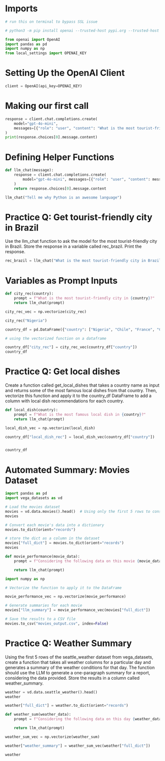 
# Imports

```python
# run this on terminal to bypass SSL issue

# python3 -m pip install openai --trusted-host pypi.org --trusted-host pypi.python.org --trusted-host files.pythonhosted.org

```

```python

from openai import OpenAI
import pandas as pd
import numpy as np
from local_settings import OPENAI_KEY


```

# Setting Up the OpenAI Client

```python
client = OpenAI(api_key=OPENAI_KEY)
```

# Making our first call

```python
response = client.chat.completions.create(
    model="gpt-4o-mini", 
    messages=[{"role": "user", "content": "What is the most tourist-friendly city in France?"}]
)
print(response.choices[0].message.content)
```

# Defining Helper Functions


```python
def llm_chat(message):
    response = client.chat.completions.create(
        model="gpt-4o-mini", messages=[{"role": "user", "content": message}]
    )
    return response.choices[0].message.content
```


```python
llm_chat("Tell me why Python is an awesome language")
```

# Practice Q: Get tourist-friendly city in Brazil

Use the llm_chat function to ask the model for the most tourist-friendly city in Brazil. Store the response in a variable called rec_brazil. Print the response.


```python
rec_brazil = llm_chat("What is the most tourist-friendly city in Brazil")
```

# Variables as Prompt Inputs


```python
def city_rec(country):
    prompt = f"What is the most tourist-friendly city in {country}?"
    return llm_chat(prompt)

city_rec_vec = np.vectorize(city_rec)
```


```python
city_rec("Nigeria")
```


```python
country_df = pd.DataFrame({"country": ["Nigeria", "Chile", "France", "Canada"]})
```


```python
# using the vectorized function on a dataframe

country_df["city_rec"] = city_rec_vec(country_df["country"])
country_df
```

# Practice Q: Get local dishes

Create a function called get_local_dishes that takes a country name as input and returns some of the most famous local dishes from that country. Then, vectorize this function and apply it to the country_df DataFrame to add a column with local dish recommendations for each country.


```python
def local_dish(country):
    prompt = f"What is the most famous local dish in {country}?"
    return llm_chat(prompt)

local_dish_vec = np.vectorize(local_dish)

country_df["local_dish_rec"] = local_dish_vec(country_df["country"])


country_df
```

# Automated Summary: Movies Dataset


```python
import pandas as pd
import vega_datasets as vd

# Load the movies dataset
movies = vd.data.movies().head()  # Using only the first 5 rows to conserve API credits
movies
```


```python
# Convert each movie's data into a dictionary
movies.to_dict(orient="records")
```


```python
# store the dict as a column in the dataset
movies["full_dict"] = movies.to_dict(orient="records")
movies
```


```python
def movie_performance(movie_data):
    prompt = f"Considering the following data on this movie {movie_data}, provide a one-paragraph summary of its performance for my report."

    return llm_chat(prompt)
```


```python
import numpy as np

# Vectorize the function to apply it to the DataFrame

movie_performance_vec = np.vectorize(movie_performance)
```


```python
# Generate summaries for each movie
movies["llm_summary"] = movie_performance_vec(movies["full_dict"])
```


```python
# Save the results to a CSV file
movies.to_csv("movies_output.csv", index=False)
```




# Practice Q: Weather Summary

Using the first 5 rows of the seattle_weather dataset from vega_datasets, create a function that takes all weather columns for a particular day and generates a summary of the weather conditions for that day. The function should use the LLM to generate a one-paragraph summary for a report, considering the data provided. Store the results in a column called weather_summary.


```python
weather = vd.data.seattle_weather().head()
weather
```


```python
weather["full_dict"] = weather.to_dict(orient="records")
```


```python
def weather_sum(weather_data):
    prompt = f"Considering the following data on this day {weather_data}, provide a one-paragraph summary of the weather conditions for my report."

    return llm_chat(prompt)

weather_sum_vec = np.vectorize(weather_sum)

```


```python
weather["weather_summary"] = weather_sum_vec(weather["full_dict"])

weather
```